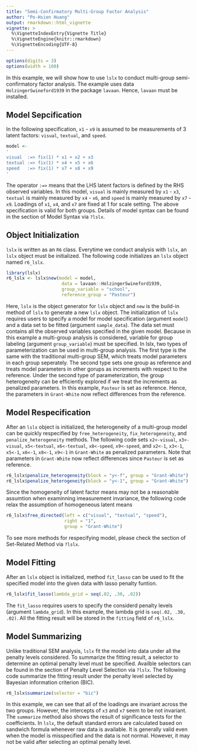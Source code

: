 ```yaml
---
title: "Semi-Confirmatory Multi-Group Factor Analysis"
author: "Po-Hsien Huang"
output: rmarkdown::html_vignette
vignette: >
  %\VignetteIndexEntry{Vignette Title}
  %\VignetteEngine{knitr::rmarkdown}
  %\VignetteEncoding{UTF-8}
---
```

```r
options(digits = 3)
options(width = 100)
```
In this example, we will show how to use `lslx` to conduct multi-group semi-confirmatory factor analysis.
The example uses data `HolzingerSwineford1939` in the package `lavaan`.
Hence, `lavaan` must be installed.

## Model Sepcification
In the following specification, `x1` - `x9` is assumed to be measurements of 3 latent factors: `visual`, `textual`, and `speed`.
```r
model <-
'
visual  :=> fix(1) * x1 + x2 + x3 
textual :=> fix(1) * x4 + x5 + x6 
speed   :=> fix(1) * x7 + x8 + x9 
'
```
The operator `:=>` means that the LHS latent factors is defined by the RHS observed variables.
In this model, `visual` is mainly measured by `x1` - `x3`, `textual` is mainly measured by `x4` - `x6`, and `speed` is mainly measured by `x7` - `x9`.
Loadings of `x1`, `x4`, and `x7` are fixed at 1 for scale setting.
The above specification is valid for both groups.
Details of model syntax can be found in the section of Model Syntax via `?lslx`.

## Object Initialization
`lslx` is written as an `R6` class.
Everytime we conduct analysis with `lslx`, an `lslx` object must be initialized.
The following code initializes an `lslx` object named `r6_lslx`.
```r
library(lslx)
r6_lslx <- lslx$new(model = model,
                     data = lavaan::HolzingerSwineford1939,
                     group_variable = "school",
                     reference_group = "Pasteur")
```
Here, `lslx` is the object generator for `lslx` object and `new` is the build-in method of `lslx` to generate a new `lslx` object.
The initialization of `lslx` requires users to specify a model for model specification (argument `model`) and a data set to be fitted (argument `sample_data`).
The data set must contains all the observed variables specified in the given model.
Because in this example a multi-group analysis is considered, variable for group labeling (argument `group_variable`) must be specified.
In lslx, two types of parameterization can be used in multi-group analysis. 
The first type is the same with the traditional multi-group SEM, which treats model parameters in each group seperately.
The second type sets one group as reference and treats model parameters in other gorups as increments with respect to the reference.
Under the second type of parameterization, the group heterogeneity can be efficiently explored if we treat the increments as penalized parameters.
In this example, `Pasteur` is set as reference.
Hence, the parameters in `Grant-White` now reflect differences from the reference.



## Model Respecification
After an `lslx` object is initialized, the heterogeneity of a multi-group model can be quickly respecified by `free_heterogeneity`, `fix_heterogeneity`, and `penalize_heterogeneity` methods.
The following code sets `x2<-visual`, `x3<-visual`, `x5<-textual`, `x6<-textual`, `x8<-speed`, `x9<-speed`, and 
`x2<-1`, `x3<-1`, `x5<-1`, `x6<-1`, `x8<-1`, `x9<-1` in `Grant-White` as penalized parameters.
Note that parameters in `Grant-White` now reflect differences since `Pasteur` is set as reference.
```r
r6_lslx$penalize_heterogeneity(block = "y<-f", group = "Grant-White")
r6_lslx$penalize_heterogeneity(block = "y<-1", group = "Grant-White")
```
Since the homogeneity of latent factor means may not be a reasonable assumtion when examinning imeasurement invariance, the following code relax the assumption of homogeneous latent means
```r
r6_lslx$free_directed(left = c("visual", "textual", "speed"),
                      right = "1",
                      group = "Grant-White")
```
To see more methods for respecifying model, please check the section of Set-Related Method via `?lslx`. 




## Model Fitting
After an `lslx` object is initialized, method `fit_lasso` can be used to fit the specified model into the given data with lasso penalty funtion.
```r
r6_lslx$fit_lasso(lambda_grid = seq(.02, .30, .02))
```
The `fit_lasso` requires users to specify the considerd penalty levels (argument `lambda_grid`).
In this example, the lambda grid is `seq(.02, .30, .02)`.
All the fitting result will be stored in the `fitting` field of `r6_lslx`.


## Model Summarizing
Unlike traditional SEM analysis, `lslx` fit the model into data under all the penalty levels considered.
To summarize the fitting result, a selector to determine an optimal penalty level must be specified.
Availble selectors can be found in the section of Penalty Level Selection via `?lslx`.
The following code summarize the fitting result under the penalty level selected by Bayesian information criterion (BIC).
```r
r6_lslx$summarize(selector = "bic")
```
In this example, we can see that all of the loadings are invariant across the two groups.
However, the intercepts of `x3` and `x7` seem to be not invariant.
The `summarize` method also shows the result of significance tests for the coefficients.
In `lslx`, the default standard errors are calculated based on sandwich formula whenever raw data is available.
It is generally valid even when the model is misspecified and the data is not normal.
However, it may not be valid after selecting an optimal penalty level.
